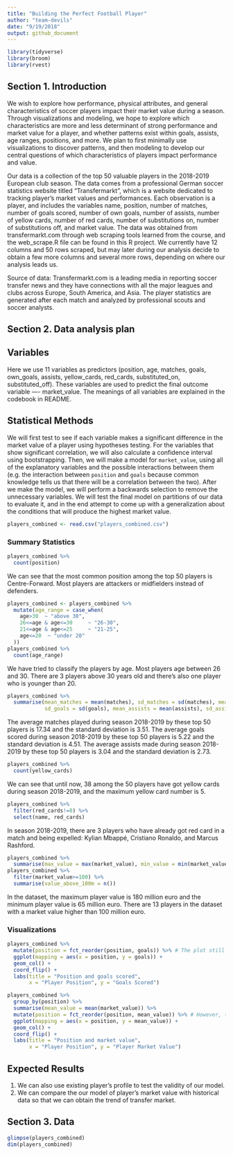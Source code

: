 ```yaml
---
title: "Building the Perfect Football Player"
author: "team-devils"
date: "9/19/2018"
output: github_document
---
```


```r
library(tidyverse)
library(broom)
library(rvest)
```


## Section 1. Introduction

We wish to explore how performance, physical attributes, and general characteristics of soccer players impact their market value during a season. Through visualizations and modeling, we hope to explore which characteristics are more and less determinant of strong performance and market value for a player, and whether patterns exist within goals, assists, age ranges, positions, and more. We plan to first minimally use visualizations to discover patterns, and then modeling to develop our central questions of which characteristics of players impact performance and value. 

Our data is a collection of the top 50 valuable players in the 2018-2019 European club season. The data comes from a professional German soccer statistics website titled "Transfermarkt", which is a website dedicated to tracking player's market values and performances. Each observation is a player, and includes the variables name, position, number of matches, number of goals scored, number of own goals, number of assists, number of yellow cards, number of red cards, number of substitutions on, number of substitutions off, and market value. The data was obtained from transfermarkt.com through web scraping tools learned from the course, and the web_scrape.R file can be found in this R project. We currently have 12 columns and 50 rows scraped, but may later during our analysis decide to obtain a few more columns and several more rows, depending on where our analysis leads us.

Source of data: Transfermarkt.com is a leading media in reporting soccer transfer news and they have connections with all the major leagues and clubs across Europe, South America, and Asia. The player statistics are generated after each match and analyzed by professional scouts and soccer analysts.

## Section 2. Data analysis plan

## Variables

Here we use 11 variables as predictors (position, age, matches, goals, own_goals, assists, yellow_cards, red_cards, substituted_on, substituted_off). These variables are used to predict the final outcome variable ---- market_value. The meanings of all variables are explained in the codebook in README.

## Statistical Methods

We will first test to see if each variable makes a significant difference in the market value of a player using hypotheses testing. For the variables that show significant correlation, we will also calculate a confidence interval using bootstrapping. Then, we will make a model for `market_value`, using all of the explanatory variables and the possible interactions between them (e.g. the interaction between `position` and `goals` because common knowledge tells us that there will be a correlation between the two). After we make the model, we will perform a backwards selection to remove the unnecessary variables. We will test the final model on partitions of our data to evaluate it, and in the end attempt to come up with a generalization about the conditions that will produce the highest market value.

```r
players_combined <- read.csv("players_combined.csv")
```

### Summary Statistics

```r
players_combined %>%
  count(position)
```

We can see that the most common position among the top 50 players is Centre-Forward. Most players are attackers or midfielders instead of defenders.

```r
players_combined <- players_combined %>%
  mutate(age_range = case_when(
    age>30  ~ "above 30",
    26<=age & age<=30     ~ "26-30",
    21<=age & age<=25     ~ "21-25",
    age<=20  ~ "under 20"
  ))
players_combined %>%
  count(age_range)
```

We have tried to classify the players by age. Most players age between 26 and 30. There are 3 players above 30 years old and there's also one player who is younger than 20.

```r
players_combined %>%
  summarise(mean_matches = mean(matches), sd_matches = sd(matches), mean_goals = mean(goals), 
            sd_goals = sd(goals), mean_assists = mean(assists), sd_assists = sd(assists))
```

The average matches played during season 2018-2019 by these top 50 players is 17.34 and the standard deviation is 3.51.
The average goals scored during season 2018-2019 by these top 50 players is 5.22 and the standard deviation is 4.51.
The average assists made during season 2018-2019 by these top 50 players is 3.04 and the standard deviation is 2.73.

```r
players_combined %>%
  count(yellow_cards)
```

We can see that until now, 38 among the 50 players have got yellow cards during season 2018-2019, and the maximum yellow card number is 5.

```r
players_combined %>%
  filter(red_cards!=0) %>%
  select(name, red_cards)
```

In season 2018-2019, there are 3 players who have already got red card in a match and being expelled: Kylian Mbappé, Cristiano Ronaldo, and Marcus Rashford.

```r
players_combined %>%
  summarise(max_value = max(market_value), min_value = min(market_value))
players_combined %>%
  filter(market_value>=100) %>%
  summarise(value_above_100m = n())
```

In the dataset, the maximum player value is 180 million euro and the minimum player value is 65 million euro. There are 13 players in the dataset with a market value higher than 100 million euro.

### Visualizations

```r
players_combined %>%
  mutate(position = fct_reorder(position, goals)) %>% # The plot still does not reorder correctly
  ggplot(mapping = aes(x = position, y = goals)) +
  geom_col() +
  coord_flip() +
  labs(title = "Position and goals scored", 
       x = "Player Position", y = "Goals Scored")
```



```r
players_combined %>%
  group_by(position) %>%
  summarise(mean_value = mean(market_value)) %>%
  mutate(position = fct_reorder(position, mean_value)) %>% # However, the same code here produces a correct reordering
  ggplot(mapping = aes(x = position, y = mean_value)) +
  geom_col() +
  coord_flip() +
  labs(title = "Position and market value", 
       x = "Player Position", y = "Player Market Value")
```

## Expected Results

1. We can also use existing player's profile to test the validity of our model.
2. We can compare the our model of player's market value with historical data so that we can obtain the trend of transfer market.

## Section 3. Data

```r
glimpse(players_combined)
dim(players_combined)
```


